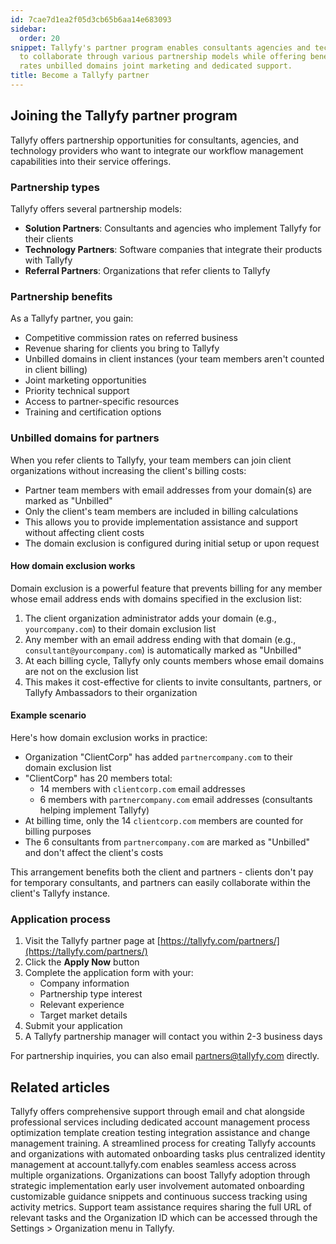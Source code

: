 ```yaml
---
id: 7cae7d1ea2f05d3cb65b6aa14e683093
sidebar:
  order: 20
snippet: Tallyfy's partner program enables consultants agencies and tech providers
  to collaborate through various partnership models while offering benefits like commission
  rates unbilled domains joint marketing and dedicated support.
title: Become a Tallyfy partner
---
```


## Joining the Tallyfy partner program

Tallyfy offers partnership opportunities for consultants, agencies, and technology providers who want to integrate our workflow management capabilities into their service offerings.

### Partnership types

Tallyfy offers several partnership models:

- **Solution Partners**: Consultants and agencies who implement Tallyfy for their clients
- **Technology Partners**: Software companies that integrate their products with Tallyfy
- **Referral Partners**: Organizations that refer clients to Tallyfy

### Partnership benefits

As a Tallyfy partner, you gain:

- Competitive commission rates on referred business
- Revenue sharing for clients you bring to Tallyfy
- Unbilled domains in client instances (your team members aren't counted in client billing)
- Joint marketing opportunities
- Priority technical support
- Access to partner-specific resources
- Training and certification options

### Unbilled domains for partners

When you refer clients to Tallyfy, your team members can join client organizations without increasing the client's billing costs:

- Partner team members with email addresses from your domain(s) are marked as "Unbilled"
- Only the client's team members are included in billing calculations
- This allows you to provide implementation assistance and support without affecting client costs
- The domain exclusion is configured during initial setup or upon request

#### How domain exclusion works

Domain exclusion is a powerful feature that prevents billing for any member whose email address ends with domains specified in the exclusion list:

1. The client organization administrator adds your domain (e.g., `yourcompany.com`) to their domain exclusion list
2. Any member with an email address ending with that domain (e.g., `consultant@yourcompany.com`) is automatically marked as "Unbilled"
3. At each billing cycle, Tallyfy only counts members whose email domains are not on the exclusion list
4. This makes it cost-effective for clients to invite consultants, partners, or Tallyfy Ambassadors to their organization

#### Example scenario

Here's how domain exclusion works in practice:

* Organization "ClientCorp" has added `partnercompany.com` to their domain exclusion list
* "ClientCorp" has 20 members total:
  * 14 members with `clientcorp.com` email addresses
  * 6 members with `partnercompany.com` email addresses (consultants helping implement Tallyfy)
* At billing time, only the 14 `clientcorp.com` members are counted for billing purposes
* The 6 consultants from `partnercompany.com` are marked as "Unbilled" and don't affect the client's costs

This arrangement benefits both the client and partners - clients don't pay for temporary consultants, and partners can easily collaborate within the client's Tallyfy instance.

### Application process

1. Visit the Tallyfy partner page at [https://tallyfy.com/partners/](https://tallyfy.com/partners/)
2. Click the **Apply Now** button
3. Complete the application form with your:
   - Company information
   - Partnership type interest
   - Relevant experience
   - Target market details
4. Submit your application
5. A Tallyfy partnership manager will contact you within 2-3 business days

For partnership inquiries, you can also email [partners@tallyfy.com](mailto:partners@tallyfy.com) directly.


## Related articles
<CardGrid>
<LinkTitleCard header="<b>Support > Contact Tallyfy support or engage in professional services</b>" href="/products/pro/miscellaneous/support/how-can-i-contact-tallyfys-support-team/" > Tallyfy offers comprehensive support through email and chat alongside professional services including dedicated account management process optimization template creation testing integration assistance and change management training. </LinkTitleCard>
<LinkTitleCard header="<b>Tutorials > Create an organization</b>" href="/products/pro/tutorials/how-can-i-create-a-new-tallyfy-account/" > A streamlined process for creating Tallyfy accounts and organizations with automated onboarding tasks plus centralized identity management at account.tallyfy.com enables seamless access across multiple organizations. </LinkTitleCard>
<LinkTitleCard header="<b>Miscellaneous > Support</b>" href="/products/pro/miscellaneous/support/" > Organizations can boost Tallyfy adoption through strategic implementation early user involvement automated onboarding customizable guidance snippets and continuous success tracking using activity metrics. </LinkTitleCard>
<LinkTitleCard header="<b>Support > Provide necessary info to Tallyfy's support team</b>" href="/products/pro/miscellaneous/support/how-to-provide-necessary-info-to-tallyfy-support/" > Support team assistance requires sharing the full URL of relevant tasks and the Organization ID which can be accessed through the Settings > Organization menu in Tallyfy. </LinkTitleCard>
</CardGrid>